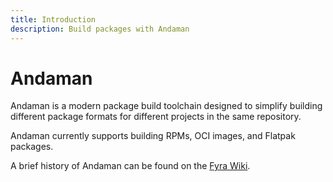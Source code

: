 ```yaml
---
title: Introduction
description: Build packages with Andaman
---
```


# Andaman

Andaman is a modern package build toolchain designed to simplify building different package formats for different projects in the same repository.

Andaman currently supports building RPMs, OCI images, and Flatpak packages.

A brief history of Andaman can be found on the [Fyra Wiki](https://wiki.fyralabs.com/Andaman#History).
